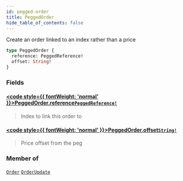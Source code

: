 ```yaml
---
id: pegged-order
title: PeggedOrder
hide_table_of_contents: false
---
```








Create an order linked to an index rather than a price

```graphql
type PeggedOrder {
  reference: PeggedReference!
  offset: String!
}
```


### Fields

#### [<code style={{ fontWeight: 'normal' }}>PeggedOrder.<b>reference</b></code>](#)<Bullet />[`PeggedReference!`](/docs/testnet/graphql/enums/pegged-reference) <Badge class="secondary" text="non-null"/> <Badge class="secondary" text="enum"/>
> Index to link this order to
> 

#### [<code style={{ fontWeight: 'normal' }}>PeggedOrder.<b>offset</b></code>](#)<Bullet />[`String!`](/docs/testnet/graphql/scalars/string) <Badge class="secondary" text="non-null"/> <Badge class="secondary" text="scalar"/>
> Price offset from the peg
> 



### Member of

[`Order`](/docs/testnet/graphql/objects/order)  <Badge class="secondary" text="object"/><Bullet />[`OrderUpdate`](/docs/testnet/graphql/objects/order-update)  <Badge class="secondary" text="object"/>



